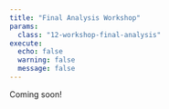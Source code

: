 ```yaml
---
title: "Final Analysis Workshop"
params:
  class: "12-workshop-final-analysis"
execute:
  echo: false
  warning: false
  message: false
---
```


Coming soon!
